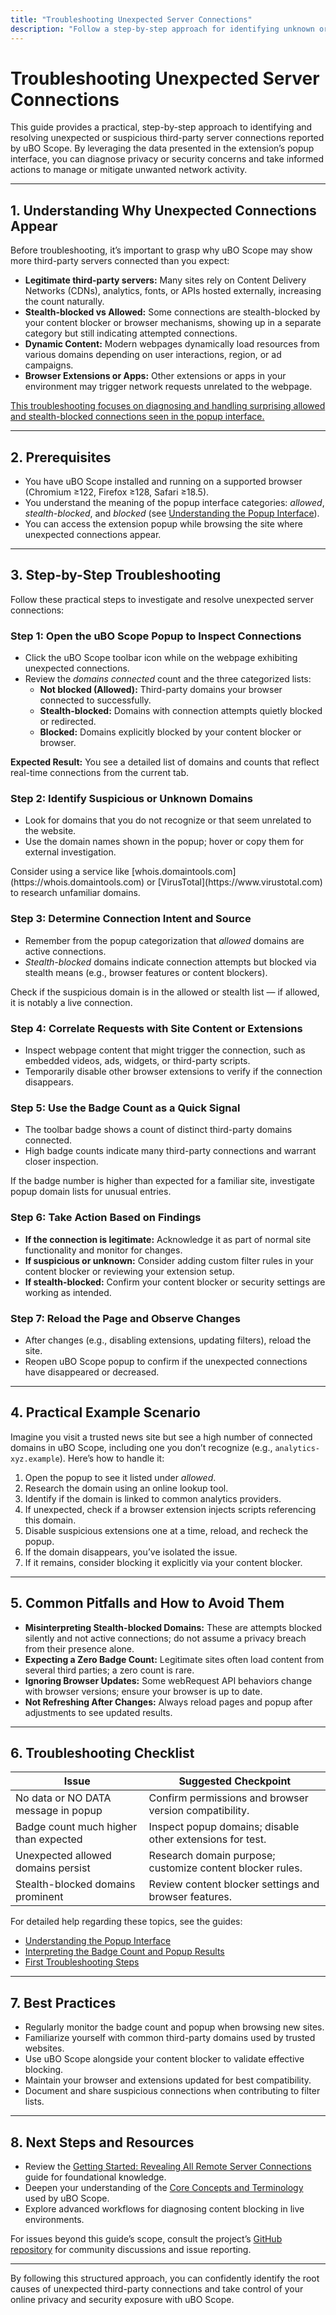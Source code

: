 ```yaml
---
title: "Troubleshooting Unexpected Server Connections"
description: "Follow a step-by-step approach for identifying unknown or suspicious third-party servers, leveraging popup data to diagnose and resolve privacy or security questions. Learn what to do if you see more connections than expected."
---
```


# Troubleshooting Unexpected Server Connections

This guide provides a practical, step-by-step approach to identifying and resolving unexpected or suspicious third-party server connections reported by uBO Scope. By leveraging the data presented in the extension’s popup interface, you can diagnose privacy or security concerns and take informed actions to manage or mitigate unwanted network activity.

---

## 1. Understanding Why Unexpected Connections Appear

Before troubleshooting, it’s important to grasp why uBO Scope may show more third-party servers connected than you expect:

- **Legitimate third-party servers:** Many sites rely on Content Delivery Networks (CDNs), analytics, fonts, or APIs hosted externally, increasing the count naturally.
- **Stealth-blocked vs Allowed:** Some connections are stealth-blocked by your content blocker or browser mechanisms, showing up in a separate category but still indicating attempted connections.
- **Dynamic Content:** Modern webpages dynamically load resources from various domains depending on user interactions, region, or ad campaigns.
- **Browser Extensions or Apps:** Other extensions or apps in your environment may trigger network requests unrelated to the webpage.

<u>This troubleshooting focuses on diagnosing and handling surprising allowed and stealth-blocked connections seen in the popup interface.</u>

---

## 2. Prerequisites

- You have uBO Scope installed and running on a supported browser (Chromium ≥122, Firefox ≥128, Safari ≥18.5).
- You understand the meaning of the popup interface categories: _allowed_, _stealth-blocked_, and _blocked_ (see [Understanding the Popup Interface](./understanding-the-popup)).
- You can access the extension popup while browsing the site where unexpected connections appear.

---

## 3. Step-by-Step Troubleshooting

Follow these practical steps to investigate and resolve unexpected server connections:

### Step 1: Open the uBO Scope Popup to Inspect Connections

- Click the uBO Scope toolbar icon while on the webpage exhibiting unexpected connections.
- Review the _domains connected_ count and the three categorized lists:
  - **Not blocked (Allowed):** Third-party domains your browser connected to successfully.
  - **Stealth-blocked:** Domains with connection attempts quietly blocked or redirected.
  - **Blocked:** Domains explicitly blocked by your content blocker or browser.

**Expected Result:** You see a detailed list of domains and counts that reflect real-time connections from the current tab.


### Step 2: Identify Suspicious or Unknown Domains

- Look for domains that you do not recognize or that seem unrelated to the website.
- Use the domain names shown in the popup; hover or copy them for external investigation.

<Tip>
Consider using a service like [whois.domaintools.com](https://whois.domaintools.com) or [VirusTotal](https://www.virustotal.com) to research unfamiliar domains.
</Tip>

### Step 3: Determine Connection Intent and Source

- Remember from the popup categorization that _allowed_ domains are active connections.
- _Stealth-blocked_ domains indicate connection attempts but blocked via stealth means (e.g., browser features or content blockers).

Check if the suspicious domain is in the allowed or stealth list — if allowed, it is notably a live connection.

### Step 4: Correlate Requests with Site Content or Extensions

- Inspect webpage content that might trigger the connection, such as embedded videos, ads, widgets, or third-party scripts.
- Temporarily disable other browser extensions to verify if the connection disappears.

### Step 5: Use the Badge Count as a Quick Signal

- The toolbar badge shows a count of distinct third-party domains connected.
- High badge counts indicate many third-party connections and warrant closer inspection.

<Check>
If the badge number is higher than expected for a familiar site, investigate popup domain lists for unusual entries.
</Check>

### Step 6: Take Action Based on Findings

- **If the connection is legitimate:** Acknowledge it as part of normal site functionality and monitor for changes.
- **If suspicious or unknown:** Consider adding custom filter rules in your content blocker or reviewing your extension setup.
- **If stealth-blocked:** Confirm your content blocker or security settings are working as intended.

### Step 7: Reload the Page and Observe Changes

- After changes (e.g., disabling extensions, updating filters), reload the site.
- Reopen uBO Scope popup to confirm if the unexpected connections have disappeared or decreased.

---

## 4. Practical Example Scenario

Imagine you visit a trusted news site but see a high number of connected domains in uBO Scope, including one you don’t recognize (e.g., `analytics-xyz.example`). Here’s how to handle it:

1. Open the popup to see it listed under _allowed_.
2. Research the domain using an online lookup tool.
3. Identify if the domain is linked to common analytics providers.
4. If unexpected, check if a browser extension injects scripts referencing this domain.
5. Disable suspicious extensions one at a time, reload, and recheck the popup.
6. If the domain disappears, you’ve isolated the issue.
7. If it remains, consider blocking it explicitly via your content blocker.

---

## 5. Common Pitfalls and How to Avoid Them

- **Misinterpreting Stealth-blocked Domains:** These are attempts blocked silently and not active connections; do not assume a privacy breach from their presence alone.
- **Expecting a Zero Badge Count:** Legitimate sites often load content from several third parties; a zero count is rare.
- **Ignoring Browser Updates:** Some webRequest API behaviors change with browser versions; ensure your browser is up to date.
- **Not Refreshing After Changes:** Always reload pages and popup after adjustments to see updated results.

---

## 6. Troubleshooting Checklist

| Issue                                     | Suggested Checkpoint                                     |
|-------------------------------------------|---------------------------------------------------------|
| No data or NO DATA message in popup       | Confirm permissions and browser version compatibility.  |
| Badge count much higher than expected     | Inspect popup domains; disable other extensions for test. |
| Unexpected allowed domains persist        | Research domain purpose; customize content blocker rules. |
| Stealth-blocked domains prominent         | Review content blocker settings and browser features.   |

For detailed help regarding these topics, see the guides:
- [Understanding the Popup Interface](./understanding-the-popup)
- [Interpreting the Badge Count and Popup Results](./interpret-badge-and-popup)
- [First Troubleshooting Steps](./first-troubleshooting-steps)

---

## 7. Best Practices

- Regularly monitor the badge count and popup when browsing new sites.
- Familiarize yourself with common third-party domains used by trusted websites.
- Use uBO Scope alongside your content blocker to validate effective blocking.
- Maintain your browser and extensions updated for best compatibility.
- Document and share suspicious connections when contributing to filter lists.

---

## 8. Next Steps and Resources

- Review the [Getting Started: Revealing All Remote Server Connections](./get-started-reveal-connections) guide for foundational knowledge.
- Deepen your understanding of the [Core Concepts and Terminology](../../overview/getting-started-concepts/core-concepts-terminology) used by uBO Scope.
- Explore advanced workflows for diagnosing content blocking in live environments.

For issues beyond this guide’s scope, consult the project’s [GitHub repository](https://github.com/gorhill/uBO-Scope) for community discussions and issue reporting.

---

By following this structured approach, you can confidently identify the root causes of unexpected third-party connections and take control of your online privacy and security exposure with uBO Scope.